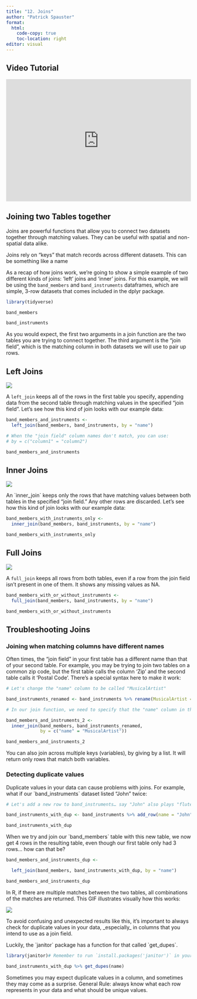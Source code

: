 ```yaml
---
title: "12. Joins"
author: "Patrick Spauster"
format:
  html:
    code-copy: true
    toc-location: right
editor: visual
---
```


## Video Tutorial

```{=html}
<div style="max-width:608px"><div style="position:relative;padding-bottom:66.118421052632%"><iframe id="kaltura_player" src="https://cdnapisec.kaltura.com/p/1674401/sp/167440100/embedIframeJs/uiconf_id/23435151/partner_id/1674401?iframeembed=true&playerId=kaltura_player&entry_id=1_0c9gmqct&flashvars[streamerType]=auto&amp;flashvars[localizationCode]=en&amp;flashvars[sideBarContainer.plugin]=true&amp;flashvars[sideBarContainer.position]=left&amp;flashvars[sideBarContainer.clickToClose]=true&amp;flashvars[chapters.plugin]=true&amp;flashvars[chapters.layout]=vertical&amp;flashvars[chapters.thumbnailRotator]=false&amp;flashvars[streamSelector.plugin]=true&amp;flashvars[EmbedPlayer.SpinnerTarget]=videoHolder&amp;flashvars[dualScreen.plugin]=true&amp;flashvars[LeadWithHLSOnFlash]=true&amp;flashvars[Kaltura.addCrossoriginToIframe]=true&amp;&wid=1_9o78atzo" width="608" height="402" allowfullscreen webkitallowfullscreen mozAllowFullScreen allow="autoplay *; fullscreen *; encrypted-media *" sandbox="allow-downloads allow-forms allow-same-origin allow-scripts allow-top-navigation allow-pointer-lock allow-popups allow-modals allow-orientation-lock allow-popups-to-escape-sandbox allow-presentation allow-top-navigation-by-user-activation" frameborder="0" title="8. group by summarize" style="position:absolute;top:0;left:0;width:100%;height:100%"></iframe></div></div>
```
## Joining two Tables together

Joins are powerful functions that allow you to connect two datasets together through matching values. They can be useful with spatial and non-spatial data alike.

Joins rely on "keys" that match records across different datasets. This can be something like a name

As a recap of how joins work, we're going to show a simple example of two different kinds of joins: 'left' joins and 'inner' joins. For this example, we will be using the `band_members` and `band_instruments` dataframes, which are simple, 3-row datasets that comes included in the dplyr package.

```r
library(tidyverse)

band_members

band_instruments
```

As you would expect, the first two arguments in a join function are the two tables you are trying to connect together. The third argument is the "join field", which is the matching column in both datasets we will use to pair up rows.

## Left Joins

![](https://raw.githubusercontent.com/gadenbuie/tidyexplain/main/images/left-join.gif)

A `left_join` keeps all of the rows in the first table you specify, appending data from the second table through matching values in the specified "join field". Let's see how this kind of join looks with our example data:

```r
band_members_and_instruments <- 
  left_join(band_members, band_instruments, by = "name")

# When the "join field" column names don't match, you can use:
# by = c("column1" = "column2")

band_members_and_instruments
```

## Inner Joins

![](https://raw.githubusercontent.com/gadenbuie/tidyexplain/main/images/inner-join.gif)

An \`inner_join\` keeps only the rows that have matching values between both tables in the specified "join field." Any other rows are discarded. Let's see how this kind of join looks with our example data:

```r
band_members_with_instruments_only <- 
  inner_join(band_members, band_instruments, by = "name")

band_members_with_instruments_only
```

## Full Joins

![](https://raw.githubusercontent.com/gadenbuie/tidyexplain/main/images/full-join.gif)

A `full_join` keeps all rows from both tables, even if a row from the join field isn't present in one of them. It shows any missing values as NA.

```r
band_members_with_or_without_instruments <- 
  full_join(band_members, band_instruments, by = "name")

band_members_with_or_without_instruments
```

## Troubleshooting Joins

### Joining when matching columns have different names

Often times, the "join field" in your first table has a different name than that of your second table. For example, you may be trying to join two tables on a common zip code, but the first table calls the column 'Zip' and the second table calls it 'Postal Code'. There's a special syntax here to make it work:

```r
# Let's change the "name" column to be called "MusicalArtist"

band_instruments_renamed <- band_instruments %>% rename(MusicalArtist = name)

# In our join function, we need to specify that the "name" column in the first table matches up with the "MusicalArtist" column in the second table. We do that by setting our "by" parameter differently:

band_members_and_instruments_2 <- 
  inner_join(band_members, band_instruments_renamed, 
             by = c("name" = "MusicalArtist"))

band_members_and_instruments_2

```

You can also join across multiple keys (variables), by giving by a list. It will return only rows that match both variables.

### Detecting duplicate values

Duplicate values in your data can cause problems with joins. For example, what if our \`band_instruments\` dataset listed "John" twice:

```r
# Let's add a new row to band_instruments… say "John" also plays "flute"

band_instruments_with_dup <- band_instruments %>% add_row(name = "John", plays = "flute")

band_instruments_with_dup
```

When we try and join our \`band_members\` table with this new table, we now get 4 rows in the resulting table, even though our first table only had 3 rows... how can that be?

```r
band_members_and_instruments_dup <- 

  left_join(band_members, band_instruments_with_dup, by = "name")

band_members_and_instruments_dup
```

In R, if there are multiple matches between the two tables, all combinations of the matches are returned. This GIF illustrates visually how this works:

![](https://raw.githubusercontent.com/gadenbuie/tidyexplain/main/images/left-join-extra.gif)

To avoid confusing and unexpected results like this, it's important to always check for duplicate values in your data, \_especially\_ in columns that you intend to use as a join field.

Luckily, the \`janitor\` package has a function for that called \`get_dupes\`.

```r
library(janitor)# Remember to run `install.packages('janitor')` in your console if you've

band_instruments_with_dup %>% get_dupes(name)
```

Sometimes you may expect duplicate values in a column, and sometimes they may come as a surprise. General Rule: always know what each row represents in your data and what should be unique values.
